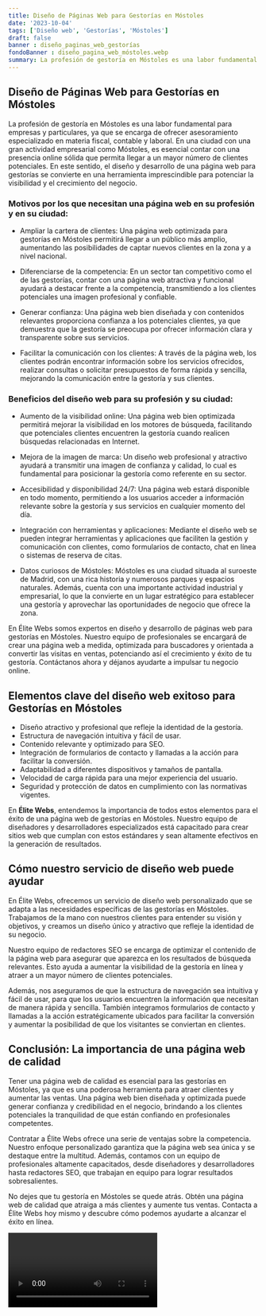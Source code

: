 ```yaml
---
title: Diseño de Páginas Web para Gestorías en Móstoles
date: '2023-10-04'
tags: ['Diseño web', 'Gestorías', 'Móstoles']
draft: false
banner : diseño_paginas_web_gestorías
fondoBanner : diseño_pagina_web_móstoles.webp
summary: La profesión de gestoría en Móstoles es una labor fundamental para empresas y particulares, ya que se encarga de ofrecer asesoramiento especializado en materia fiscal, contable y laboral. En una ciudad con una gran actividad empresarial como Móstoles, es esencial contar con una presencia online sólida que permita llegar a un mayor número de clientes potenciales. En este sentido, el diseño y desarrollo de una página web para gestorías se convierte en una herramienta imprescindible para potenciar la visibilidad y el crecimiento del negocio.
---
```


## Diseño de Páginas Web para Gestorías en Móstoles

La profesión de gestoría en Móstoles es una labor fundamental para empresas y particulares, ya que se encarga de ofrecer asesoramiento especializado en materia fiscal, contable y laboral. En una ciudad con una gran actividad empresarial como Móstoles, es esencial contar con una presencia online sólida que permita llegar a un mayor número de clientes potenciales. En este sentido, el diseño y desarrollo de una página web para gestorías se convierte en una herramienta imprescindible para potenciar la visibilidad y el crecimiento del negocio.

### Motivos por los que necesitan una página web en su profesión y en su ciudad:

- Ampliar la cartera de clientes: Una página web optimizada para gestorías en Móstoles permitirá llegar a un público más amplio, aumentando las posibilidades de captar nuevos clientes en la zona y a nivel nacional.

- Diferenciarse de la competencia: En un sector tan competitivo como el de las gestorías, contar con una página web atractiva y funcional ayudará a destacar frente a la competencia, transmitiendo a los clientes potenciales una imagen profesional y confiable.

- Generar confianza: Una página web bien diseñada y con contenidos relevantes proporciona confianza a los potenciales clientes, ya que demuestra que la gestoría se preocupa por ofrecer información clara y transparente sobre sus servicios.

- Facilitar la comunicación con los clientes: A través de la página web, los clientes podrán encontrar información sobre los servicios ofrecidos, realizar consultas o solicitar presupuestos de forma rápida y sencilla, mejorando la comunicación entre la gestoría y sus clientes.

### Beneficios del diseño web para su profesión y su ciudad:

- Aumento de la visibilidad online: Una página web bien optimizada permitirá mejorar la visibilidad en los motores de búsqueda, facilitando que potenciales clientes encuentren la gestoría cuando realicen búsquedas relacionadas en Internet.

- Mejora de la imagen de marca: Un diseño web profesional y atractivo ayudará a transmitir una imagen de confianza y calidad, lo cual es fundamental para posicionar la gestoría como referente en su sector.

- Accesibilidad y disponibilidad 24/7: Una página web estará disponible en todo momento, permitiendo a los usuarios acceder a información relevante sobre la gestoría y sus servicios en cualquier momento del día.

- Integración con herramientas y aplicaciones: Mediante el diseño web se pueden integrar herramientas y aplicaciones que faciliten la gestión y comunicación con clientes, como formularios de contacto, chat en línea o sistemas de reserva de citas.

- Datos curiosos de Móstoles: Móstoles es una ciudad situada al suroeste de Madrid, con una rica historia y numerosos parques y espacios naturales. Además, cuenta con una importante actividad industrial y empresarial, lo que la convierte en un lugar estratégico para establecer una gestoría y aprovechar las oportunidades de negocio que ofrece la zona.

En Élite Webs somos expertos en diseño y desarrollo de páginas web para gestorías en Móstoles. Nuestro equipo de profesionales se encargará de crear una página web a medida, optimizada para buscadores y orientada a convertir las visitas en ventas, potenciando así el crecimiento y éxito de tu gestoría. Contáctanos ahora y déjanos ayudarte a impulsar tu negocio online.

<GifSeo />

<Cta />

## Elementos clave del diseño web exitoso para Gestorías en Móstoles

- Diseño atractivo y profesional que refleje la identidad de la gestoría.
- Estructura de navegación intuitiva y fácil de usar.
- Contenido relevante y optimizado para SEO.
- Integración de formularios de contacto y llamadas a la acción para facilitar la conversión.
- Adaptabilidad a diferentes dispositivos y tamaños de pantalla.
- Velocidad de carga rápida para una mejor experiencia del usuario.
- Seguridad y protección de datos en cumplimiento con las normativas vigentes.

En **Élite Webs**, entendemos la importancia de todos estos elementos para el éxito de una página web de gestorías en Móstoles. Nuestro equipo de diseñadores y desarrolladores especializados está capacitado para crear sitios web que cumplan con estos estándares y sean altamente efectivos en la generación de resultados.

## Cómo nuestro servicio de diseño web puede ayudar

En Élite Webs, ofrecemos un servicio de diseño web personalizado que se adapta a las necesidades específicas de las gestorías en Móstoles. Trabajamos de la mano con nuestros clientes para entender su visión y objetivos, y creamos un diseño único y atractivo que refleje la identidad de su negocio.

Nuestro equipo de redactores SEO se encarga de optimizar el contenido de la página web para asegurar que aparezca en los resultados de búsqueda relevantes. Esto ayuda a aumentar la visibilidad de la gestoría en línea y atraer a un mayor número de clientes potenciales.

Además, nos aseguramos de que la estructura de navegación sea intuitiva y fácil de usar, para que los usuarios encuentren la información que necesitan de manera rápida y sencilla. También integramos formularios de contacto y llamadas a la acción estratégicamente ubicados para facilitar la conversión y aumentar la posibilidad de que los visitantes se conviertan en clientes.

## Conclusión: La importancia de una página web de calidad

Tener una página web de calidad es esencial para las gestorías en Móstoles, ya que es una poderosa herramienta para atraer clientes y aumentar las ventas. Una página web bien diseñada y optimizada puede generar confianza y credibilidad en el negocio, brindando a los clientes potenciales la tranquilidad de que están confiando en profesionales competentes.

Contratar a Élite Webs ofrece una serie de ventajas sobre la competencia. Nuestro enfoque personalizado garantiza que la página web sea única y se destaque entre la multitud. Además, contamos con un equipo de profesionales altamente capacitados, desde diseñadores y desarrolladores hasta redactores SEO, que trabajan en equipo para lograr resultados sobresalientes.

No dejes que tu gestoría en Móstoles se quede atrás. Obtén una página web de calidad que atraiga a más clientes y aumente tus ventas. Contacta a Élite Webs hoy mismo y descubre cómo podemos ayudarte a alcanzar el éxito en línea.

<Video />

<CtaBot job='Gestorías' city='Móstoles'/>

<Gmaps query='Móstoles+españa+maps' />